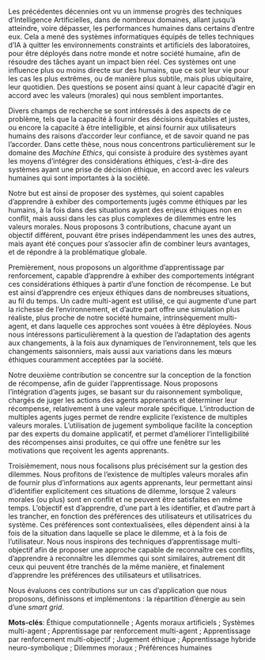 Les précédentes décennies ont vu un immense progrès des techniques d'Intelligence Artificielles, dans de nombreux domaines, allant jusqu'à atteindre, voire dépasser, les performances humaines dans certains d'entre eux.
Cela a mené des systèmes informatiques équipés de telles techniques d'IA à quitter les environnements constraints et artificiels des laboratoires, pour être déployés dans notre monde et notre société humaine, afin de résoudre des tâches ayant un impact bien réel.
Ces systèmes ont une influence plus ou moins directe sur des humains, que ce soit leur vie pour les cas les plus extrêmes, ou de manière plus subtile, mais plus ubiquitaire, leur quotidien.
Des questions se posent ainsi quant à leur capacité d'agir en accord avec les valeurs (morales) qui nous semblent importantes.

Divers champs de recherche se sont intéressés à des aspects de ce problème, tels que la capacité à fournir des décisions équitables et justes, ou encore la capacité à être intelligible, et ainsi fournir aux utilisateurs humains des raisons d'accorder leur confiance, et de savoir quand ne pas l'accorder.
Dans cette thèse, nous nous concentrons particulièrement sur le domaine des *Machine Ethics*, qui consiste à produire des systèmes ayant les moyens d'intégrer des considérations éthiques, c'est-à-dire des systèmes ayant une prise de décision éthique, en accord avec les valeurs humaines qui sont importantes à la société.

Notre but est ainsi de proposer des systèmes, qui soient capables d'apprendre à exhiber des comportements jugés comme éthiques par les humains, à la fois dans des situations ayant des enjeux éthiques non en conflit, mais aussi dans les cas plus complexes de dilemmes entre les valeurs morales.
Nous proposons 3 contributions, chacune ayant un objectif différent, pouvant être prises indépendamment les unes des autres, mais ayant été conçues pour s'associer afin de combiner leurs avantages, et de répondre à la problématique globale.

Premièrement, nous proposons un algorithme d'apprentissage par renforcement, capable d'apprendre à exhiber des comportements intégrant ces considérations éthiques à partir d'une fonction de récompense.
Le but est ainsi d'apprendre ces enjeux éthiques dans de nombreuses situations, au fil du temps.
Un cadre multi-agent est utilisé, ce qui augmente d'une part la richesse de l'environnement, et d'autre part offre une simulation plus réaliste, plus proche de notre société humaine, intrinsèquement multi-agent, et dans laquelle ces approches sont vouées à être déployées.
Nous nous intéressons particulièrement à la question de l'adaptation des agents aux changements, à la fois aux dynamiques de l'environnement, tels que les changements saisonniers, mais aussi aux variations dans les mœurs éthiques couramment acceptées par la société.

Notre deuxième contribution se concentre sur la conception de la fonction de récompense, afin de guider l'apprentissage.
Nous proposons l'intégration d'agents juges, se basant sur du raisonnement symbolique, chargés de juger les actions des agents apprenants et déterminer leur récompense, relativement à une valeur morale spécifique.
L'introduction de multiples agents juges permet de rendre explicite l'existence de multiples valeurs morales.
L'utilisation de jugement symbolique facilite la conception par des experts du domaine applicatif, et permet d'améliorer l'intelligibilité des récompenses ainsi produites, ce qui offre une fenêtre sur les motivations que reçoivent les agents apprenants.

Troisièmement, nous nous focalisons plus précisément sur la gestion des dilemmes.
Nous profitons de l'existence de multiples valeurs morales afin de fournir plus d'informations aux agents apprenants, leur permettant ainsi d'identifier explicitement ces situations de dilemme, lorsque 2 valeurs morales (ou plus) sont en conflit et ne peuvent être satisfaites en même temps.
L'objectif est d'apprendre, d'une part à les identifier, et d'autre part à les trancher, en fonction des préférences des utilisateurs et utilisatrices du système.
Ces préférences sont contextualisées, elles dépendent ainsi à la fois de la situation dans laquelle se place le dilemme, et à la fois de l'utilisateur.
Nous nous inspirons des techniques d'apprentissage multi-objectif afin de proposer une approche capable de reconnaître ces conflits, d'apprendre à reconnaître les dilemmes qui sont similaires, autrement dit ceux qui peuvent être tranchés de la même manière, et finalement d'apprendre les préférences des utilisateurs et utilisatrices.

Nous évaluons ces contributions sur un cas d'application que nous proposons, définissons et implémentons : la répartition d'énergie au sein d'une *smart grid*.

**Mots-clés**:
Éthique computationnelle ;
Agents moraux artificiels ;
Systèmes multi-agent ;
Apprentissage par renforcement multi-agent ;
Apprentissage par renforcement multi-objectif ;
Jugement éthique ;
Apprentissage hybride neuro-symbolique ;
Dilemmes moraux ;
Préférences humaines
